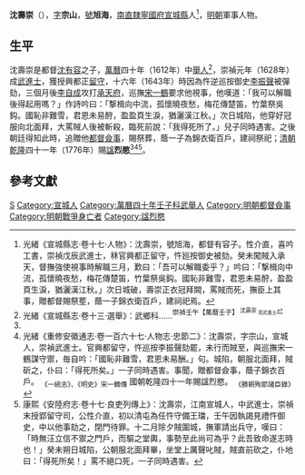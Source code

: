 {{Otheruses|other=名为沈烈愍的其他人物|沈烈愍}}

'''沈壽崇'''（{{bd|16世紀||1643年}}），[[表字|字]]'''宗山'''，[[號|號]]'''旭海'''，[[南直隸|南直隸]][[寧國府|寧國府]][[宣城縣_(隋朝)|宣城縣]]人<ref name=djs>光緒《宣城縣志·卷十七·人物》：沈壽崇，號旭海，都督有容子。性介直，喜吟工書，崇禎戊辰武進士，秝官興都正留守，忤廵按御史被劾。癸未闖賊入承天，督撫強使視事時解職三月，歎曰：「吾可以解職委乎？」吟曰：「撃楫向中流，孤懷曉夜愁，梅花傳楚笛，竹葉祭吳鈎。國恥非難雪，君恩未易酧，盈盈頁生淚，猶灑漢江秋。」次日城破，壽崇正衣冠拜闕，罵賊而死，撫臣上其事，贈都督賜祭塟，蔭一子錦衣衛百戶，建祠祀焉。</ref>，[[明朝|明朝]]軍事人物。

==生平==
沈壽崇是都督[[沈有容|沈有容]]之子，[[萬曆|萬曆]]四十年（1612年）中[[舉人|舉人]]<ref>光緒《宣城縣志·卷十三·選舉》：武鄉科……<sup>崇禎壬午【萬曆壬子】<sup> 沈壽崇 <sub>見武進士</sub></ref>，崇禎元年（1628年）成[[武進士|武進士]]，獲授興都正[[留守|留守]]，十六年（1643年）時因為忤逆巡按御史[[李振聲|李振聲]]被彈劾，三個月後[[李自成|李自成]]攻打[[承天府_(湖北)|承天府]]，巡撫[[宋一鶴|宋一鶴]]要求他視事，他嘆道：「我可以解職後得起用嗎？」作詩吟曰：「撃楫向中流，孤懷曉夜愁，梅花傳楚笛，竹葉祭吳鈎。國恥非難雪，君恩未易酧，盈盈頁生淚，猶灑漢江秋。」次日城陷，他穿好冠服向北面拜，大罵賊人後被斬殺，臨死前說：「我得死所了。」兒子同時遇害。之後朝廷得知此時，追贈他[[都督僉事|都督僉事]]，賜祭葬，蔭一子為錦衣衛百戶，建祠祭祀；[[清朝|清朝]][[乾隆|乾隆]]四十一年（1776年）賜[[諡|諡]]'''烈愍'''<ref name=djs/><ref>光緒《重修安徽通志·卷一百六十七·人物志·忠節二》：沈壽崇，字宗山，宣城人，崇禎武進士。官興都留守，忤巡按李振聲劾罷，未行而賊至，與巡撫宋一鶴謀守禦，毎自吟：「國恥非難雪，君恩未易酬。」句。城陷，朝服北面拜，賊斫之，仆曰：「得死所矣。」一子同時遇害。事聞，贈都督僉事，蔭子錦衣百戶。 <sub>《一統志》、《明史》宋一鶴傳</sub> 國朝乾隆四十一年賜諡烈愍。 <sub>《勝朝殉節諸臣錄》</sub></ref><ref>康熙《安陸府志·卷十七·良吏列傳上》：沈壽崇，江南宣城人，中武進士，崇禎末授郢留守司，公性介直，初以清屯為任忤守備王璫，壬午因執謁見禮忤御史，中以他事劾之，閉門待罪。十二月除夕賊圍城，撫軍請出兵守，嘆曰：「時無汪立信不禦之門戶，而驅之堂輿，事勢至此尚可為乎？此吾致命遂志時也！」癸未朔日城陷，公朝服北面拜畢，坐堂上厲聲叱賊，賊直前砍之，仆地曰：「得死所矣！」罵不絕口死，一子同時遇害。</ref>。

==參考文獻==
{{reflist}}

{{崇禎元年戊辰科武會試金榜}}

{{Authority control}}

{{DEFAULTSORT:}}
[[Category:沈姓|S]]
[[Category:宣城人|Category:宣城人]]
[[Category:萬曆四十年壬子科武舉人|Category:萬曆四十年壬子科武舉人]]
[[Category:明朝都督僉事|Category:明朝都督僉事]]
[[Category:明朝戰爭身亡者|Category:明朝戰爭身亡者]]
[[Category:諡烈愍|Category:諡烈愍]]